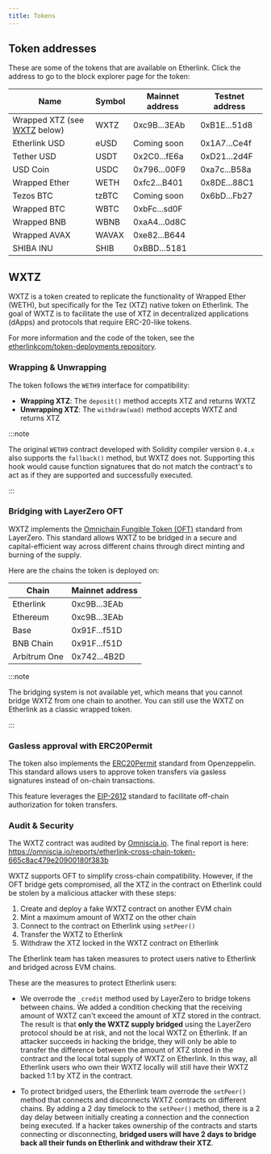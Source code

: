 ```yaml
---
title: Tokens
---
```



## Token addresses

These are some of the tokens that are available on Etherlink.
Click the address to go to the block explorer page for the token:

<table>
<thead>
  <th>Name</th>
  <th>Symbol</th>
  <th>Mainnet address</th>
  <th>Testnet address</th>
</thead>
<tbody>
<tr>
  <td>Wrapped XTZ (see <a href="#wxtz">WXTZ</a> below)</td>
  <td>WXTZ</td>
  <td><InlineCopy code="0xc9B53AB2679f573e480d01e0f49e2B5CFB7a3EAb" href="https://explorer.etherlink.com/address/0xc9B53AB2679f573e480d01e0f49e2B5CFB7a3EAb">0xc9B...3EAb</InlineCopy></td>
  <td><InlineCopy code="0xB1Ea698633d57705e93b0E40c1077d46CD6A51d8" href="https://testnet.explorer.etherlink.com/address/0xB1Ea698633d57705e93b0E40c1077d46CD6A51d8">0xB1E...51d8</InlineCopy></td>
</tr>
<tr>
  <td>Etherlink USD</td>
  <td>eUSD</td>
  <td>Coming soon</td>
  <td><InlineCopy code="0x1A71f491fb0Ef77F13F8f6d2a927dd4C969ECe4f" href="https://testnet.explorer.etherlink.com/address/0x1A71f491fb0Ef77F13F8f6d2a927dd4C969ECe4f">0x1A7...Ce4f</InlineCopy></td>
</tr>
<tr>
  <td>Tether USD</td>
  <td>USDT</td>
  <td><InlineCopy code="0x2C03058C8AFC06713be23e58D2febC8337dbfE6A" href="https://explorer.etherlink.com/address/0x2C03058C8AFC06713be23e58D2febC8337dbfE6A">0x2C0...fE6a</InlineCopy></td>
  <td><InlineCopy code="0xD21B917D2f4a4a8E3D12892160BFFd8f4cd72d4F" href="https://testnet.explorer.etherlink.com/address/0xD21B917D2f4a4a8E3D12892160BFFd8f4cd72d4F">0xD21...2d4F</InlineCopy></td>
</tr>
<tr>
  <td>USD Coin</td>
  <td>USDC</td>
  <td><InlineCopy code="0x796Ea11Fa2dD751eD01b53C372fFDB4AAa8f00F9" href="https://explorer.etherlink.com/address/0x796Ea11Fa2dD751eD01b53C372fFDB4AAa8f00F9">0x796...00F9</InlineCopy></td>
  <td><InlineCopy code="0xa7c9092A5D2C3663B7C5F714dbA806d02d62B58a" href="https://testnet.explorer.etherlink.com/address/0xa7c9092A5D2C3663B7C5F714dbA806d02d62B58a">0xa7c...B58a</InlineCopy></td>
</tr>
<tr>
  <td>Wrapped Ether</td>
  <td>WETH</td>
  <td><InlineCopy code="0xfc24f770F94edBca6D6f885E12d4317320BcB401" href="https://explorer.etherlink.com/address/0xfc24f770F94edBca6D6f885E12d4317320BcB401">0xfc2...B401</InlineCopy></td>
  <td><InlineCopy code="0x8DEF68408Bc96553003094180E5C90d9fe5b88C1" href="https://testnet.explorer.etherlink.com/address/0x8DEF68408Bc96553003094180E5C90d9fe5b88C1">0x8DE...88C1</InlineCopy></td>
</tr>
<tr>
  <td>Tezos BTC</td>
  <td>tzBTC</td>
  <td>Coming soon</td>
  <td><InlineCopy code="0x6bDE94725379334b469449f4CF49bCfc85ebFb27" href="https://testnet.explorer.etherlink.com/address/0x6bDE94725379334b469449f4CF49bCfc85ebFb27">0x6bD...Fb27</InlineCopy></td>
</tr>
<tr>
  <td>Wrapped BTC</td>
  <td>WBTC</td>
  <td><InlineCopy href="https://explorer.etherlink.com/address/0xbFc94CD2B1E55999Cfc7347a9313e88702B83d0F" code="0xbFc94CD2B1E55999Cfc7347a9313e88702B83d0F">0xbFc...sd0F</InlineCopy></td>
  <td></td>
</tr>
<tr>
  <td>Wrapped BNB</td>
  <td>WBNB</td>
  <td><InlineCopy href="https://explorer.etherlink.com/address/0xaA40A1cc1561c584B675cbD12F1423A32E2a0d8C" code="0xaA40A1cc1561c584B675cbD12F1423A32E2a0d8C">0xaA4...0d8C</InlineCopy></td>
  <td></td>
</tr>
<tr>
  <td>Wrapped AVAX</td>
  <td>WAVAX</td>
  <td><InlineCopy href="https://explorer.etherlink.com/address/0xe820995cD39B6E09EAa7e4e16337184b4A61B644" code="0xe820995cD39B6E09EAa7e4e16337184b4A61B644">0xe82...B644</InlineCopy></td>
  <td></td>
</tr>
<tr>
  <td>SHIBA INU</td>
  <td>SHIB</td>
  <td><InlineCopy href="https://explorer.etherlink.com/address/0xBBD1F50A212357067318a84179892684e1Ac5181" code="0xBBD1F50A212357067318a84179892684e1Ac5181">0xBBD...5181</InlineCopy></td>
  <td></td>
</tr>
</tbody>
</table>

## WXTZ

WXTZ is a token created to replicate the functionality of Wrapped Ether (WETH), but specifically for the Tez (XTZ) native token on Etherlink.
The goal of WXTZ is to facilitate the use of XTZ in decentralized applications (dApps) and protocols that require ERC-20-like tokens.

For more information and the code of the token, see the [etherlinkcom/token-deployments repository](https://github.com/etherlinkcom/token-deployments/tree/main).

### Wrapping & Unwrapping

The token follows the `WETH9` interface for compatibility:

- **Wrapping XTZ**: The `deposit()` method accepts XTZ and returns WXTZ
- **Unwrapping XTZ**: The `withdraw(wad)` method accepts WXTZ and returns XTZ

:::note

The original `WETH9` contract developed with Solidity compiler version `0.4.x` also supports the `fallback()` method, but WXTZ does not.
Supporting this hook would cause function signatures that do not match the contract's to act as if they are supported and successfully executed.

:::

### Bridging with LayerZero OFT

WXTZ implements the [Omnichain Fungible Token (OFT)](https://docs.layerzero.network/v2/developers/evm/oft/quickstart) standard from LayerZero.
This standard allows WXTZ to be bridged in a secure and capital-efficient way across different chains through direct minting and burning of the supply.

Here are the chains the token is deployed on:

<table>
<thead>
  <th>Chain</th>
  <th>Mainnet address</th>
</thead>
<tbody>
<tr>
  <td>Etherlink</td>
  <td><InlineCopy code="0xc9B53AB2679f573e480d01e0f49e2B5CFB7a3EAb" href="https://explorer.etherlink.com/address/0xc9B53AB2679f573e480d01e0f49e2B5CFB7a3EAb">0xc9B...3EAb</InlineCopy></td>
</tr>
<tr>
  <td>Ethereum</td>
  <td><InlineCopy href="https://etherscan.io/address/0xc9b53ab2679f573e480d01e0f49e2b5cfb7a3eab" code="0xc9b53ab2679f573e480d01e0f49e2b5cfb7a3eab">0xc9B...3EAb</InlineCopy></td>
</tr>
<tr>
  <td>Base</td>
  <td><InlineCopy href="https://basescan.org/address/0x91f9cc2649ac70a071602cade9b0c1a5868af51d" code="0x91f9cc2649ac70a071602cade9b0c1a5868af51d">0x91F...f51D</InlineCopy></td>
</tr>
<tr>
  <td>BNB Chain</td>
  <td><InlineCopy href="https://bscscan.com/address/0x91F9cc2649ac70a071602cadE9b0C1A5868af51D" code="0x91F9cc2649ac70a071602cadE9b0C1A5868af51D">0x91F...f51D</InlineCopy></td>
</tr>
<tr>
  <td>Arbitrum One</td>
  <td><InlineCopy href="https://arbiscan.io/address/0x7424f00845777a06e21f0bd8873f814a8a814b2d" code="0x7424f00845777a06e21f0bd8873f814a8a814b2d">0x742...4B2D</InlineCopy></td>
</tr>
</tbody>
</table>

:::note

The bridging system is not available yet, which means that you cannot bridge WXTZ from one chain to another.
You can still use the WXTZ on Etherlink as a classic wrapped token.

:::

### Gasless approval with ERC20Permit

The token also implements the [ERC20Permit](https://docs.openzeppelin.com/contracts/5.x/api/token/erc20#ERC20Permit) standard from Openzeppelin.
This standard allows users to approve token transfers via gasless signatures instead of on-chain transactions.

This feature leverages the [EIP-2612](https://eips.ethereum.org/EIPS/eip-2612) standard to facilitate off-chain authorization for token transfers.

### Audit & Security

The WXTZ contract was audited by [Omniscia.io](https://omniscia.io/).
The final report is here: https://omniscia.io/reports/etherlink-cross-chain-token-665c8ac479e20900180f383b

WXTZ supports OFT to simplify cross-chain compatibility.
However, if the OFT bridge gets compromised, all the XTZ in the contract on Etherlink could be stolen by a malicious attacker with these steps:

1. Create and deploy a fake WXTZ contract on another EVM chain
1. Mint a maximum amount of WXTZ on the other chain
1. Connect to the contract on Etherlink using `setPeer()`
1. Transfer the WXTZ to Etherlink
1. Withdraw the XTZ locked in the WXTZ contract on Etherlink

The Etherlink team has taken measures to protect users native to Etherlink and bridged across EVM chains.

These are the measures to protect Etherlink users:

- We overrode the `_credit` method used by LayerZero to bridge tokens between chains. We added a condition checking that the receiving amount of WXTZ can't exceed the amount of XTZ stored in the contract. The result is that **only the WXTZ supply bridged** using the LayerZero protocol should be at risk, and not the local WXTZ on Etherlink. If an attacker succeeds in hacking the bridge, they will only be able to transfer the difference between the amount of XTZ stored in the contract and the local total supply of WXTZ on Etherlink. In this way, all Etherlink users who own their WXTZ locally will still have their WXTZ backed 1:1 by XTZ in the contract.

- To protect bridged users, the Etherlink team overrode the `setPeer()` method that connects and disconnects WXTZ contracts on different chains.
By adding a 2 day timelock to the `setPeer()` method, there is a 2 day delay between initially creating a connection and the connection being executed.
If a hacker takes ownership of the contracts and starts connecting or disconnecting, **bridged users will have 2 days to bridge back all their funds on Etherlink and withdraw their XTZ**.
